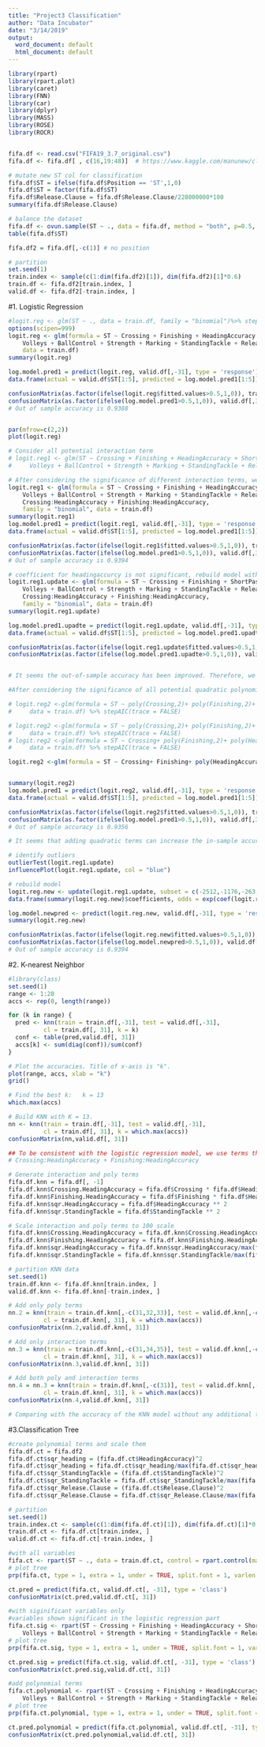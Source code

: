 ```yaml
---
title: "Project3 Classification"
author: "Data Incubator"
date: "3/14/2019"
output:
  word_document: default
  html_document: default
---
```

```r
library(rpart)
library(rpart.plot)
library(caret)
library(FNN)
library(car)
library(dplyr)
library(MASS)
library(ROSE)
library(ROCR)


fifa.df <- read.csv("FIFA19_3.7_original.csv")
fifa.df <- fifa.df[ , c(16,19:48)]  # https://www.kaggle.com/manunew/classification-of-player-positions [input-18]

# mutate new ST col for classification
fifa.df$ST = ifelse(fifa.df$Position == 'ST',1,0)
fifa.df$ST = factor(fifa.df$ST)
fifa.df$Release.Clause = fifa.df$Release.Clause/228000000*100
summary(fifa.df$Release.Clause)

# balance the dataset
fifa.df <- ovun.sample(ST ~ ., data = fifa.df, method = "both", p=0.5, N=4000, seed = 1)$data
table(fifa.df$ST)

fifa.df2 = fifa.df[,-c(1)] # no position

# partition
set.seed(1)
train.index <- sample(c(1:dim(fifa.df2)[1]), dim(fifa.df2)[1]*0.6)
train.df <- fifa.df2[train.index, ]
valid.df <- fifa.df2[-train.index, ]
```

#1. Logistic Regression

```r
#logit.reg <- glm(ST ~ ., data = train.df, family = "binomial")%>% stepAIC(trace = FALSE)
options(scipen=999)
logit.reg <- glm(formula = ST ~ Crossing + Finishing + HeadingAccuracy + ShortPassing + 
    Volleys + BallControl + Strength + Marking + StandingTackle + Release.Clause, family = "binomial", 
    data = train.df)
summary(logit.reg)

log.model.pred1 = predict(logit.reg, valid.df[,-31], type = 'response')
data.frame(actual = valid.df$ST[1:5], predicted = log.model.pred1[1:5])

confusionMatrix(as.factor(ifelse(logit.reg$fitted.values>0.5,1,0)), train.df[,31]) #train
confusionMatrix(as.factor(ifelse(log.model.pred1>0.5,1,0)), valid.df[,31]) # valid
# Out of sample accuracy is 0.9388   


par(mfrow=c(2,2))
plot(logit.reg)
```


```r
# Consider all potential interaction term
# logit.reg1 <- glm(ST ~ Crossing + Finishing + HeadingAccuracy + ShortPassing + 
#     Volleys + BallControl + Strength + Marking + StandingTackle + Release.Clause, data = train.df, family = "binomial") %>% stepAIC(trace = FALSE,scope=list(upper = ~Crossing*Finishing*HeadingAccuracy*ShortPassing*Volleys*BallControl*Strength*Marking*StandingTackle*Release.Clause, lower = ~1))

# After considering the significance of different interaction terms, we keep following ones
logit.reg1 <- glm(formula = ST ~ Crossing + Finishing + HeadingAccuracy + ShortPassing + 
    Volleys + BallControl + Strength + Marking + StandingTackle + Release.Clause + 
    Crossing:HeadingAccuracy + Finishing:HeadingAccuracy, 
    family = "binomial", data = train.df)
summary(logit.reg1)
log.model.pred1 = predict(logit.reg1, valid.df[,-31], type = 'response')
data.frame(actual = valid.df$ST[1:5], predicted = log.model.pred1[1:5])

confusionMatrix(as.factor(ifelse(logit.reg1$fitted.values>0.5,1,0)), train.df[,31]) #train
confusionMatrix(as.factor(ifelse(log.model.pred1>0.5,1,0)), valid.df[,31])
# Out of sample accuracy is 0.9394   

# coefficient for headingaccurcy is not significant, rebuild model without headingaccuracy
logit.reg1.update <- glm(formula = ST ~ Crossing + Finishing + ShortPassing + 
    Volleys + BallControl + Strength + Marking + StandingTackle + Release.Clause + 
    Crossing:HeadingAccuracy + Finishing:HeadingAccuracy, 
    family = "binomial", data = train.df)
summary(logit.reg1.update)

log.model.pred1.upadte = predict(logit.reg1.update, valid.df[,-31], type = 'response')
data.frame(actual = valid.df$ST[1:5], predicted = log.model.pred1.upadte[1:5])

confusionMatrix(as.factor(ifelse(logit.reg1.update$fitted.values>0.5,1,0)), train.df[,31]) #train
confusionMatrix(as.factor(ifelse(log.model.pred1.upadte>0.5,1,0)), valid.df[,31])


# It seems the out-of-sample accuracy has been improved. Therefore, we decide to add interaction terms of Crossing*HeadingAccuracy and Finishing*HeadingAccuracyto the model.
```


```r
#After considering the significance of all potential quadratic polynomials:

# logit.reg2 <-glm(formula = ST ~ poly(Crossing,2)+ poly(Finishing,2)+ poly(HeadingAccuracy,2)+poly(ShortPassing,2) +poly(Volleys,2)+ poly(BallControl,2)+poly(Strength,2) +poly(Marking,2)+poly(StandingTackle,2) +poly(Release.Clause,2), family = "binomial",
#     data = train.df) %>% stepAIC(trace = FALSE)

# logit.reg2 <-glm(formula = ST ~ poly(Crossing,2)+ poly(Finishing,2)+ poly(HeadingAccuracy,2)+poly(ShortPassing,2) +Volleys+BallControl+Strength +Marking+poly(StandingTackle,2) +poly(Release.Clause,2), family = "binomial",
#     data = train.df) %>% stepAIC(trace = FALSE)
# logit.reg2 <-glm(formula = ST ~ Crossing+ poly(Finishing,2)+ poly(HeadingAccuracy,2)+ShortPassing +Volleys+BallControl+Strength +Marking+poly(StandingTackle,2) +poly(Release.Clause,2), family = "binomial",
#     data = train.df) %>% stepAIC(trace = FALSE)

logit.reg2 <-glm(formula = ST ~ Crossing+ Finishing+ poly(HeadingAccuracy,2)+ShortPassing +Volleys+BallControl+Strength +Marking+poly(StandingTackle,2) +poly(Release.Clause,2), family = "binomial", data = train.df) %>% stepAIC(trace = FALSE)


summary(logit.reg2)
log.model.pred1 = predict(logit.reg2, valid.df[,-31], type = 'response')
data.frame(actual = valid.df$ST[1:5], predicted = log.model.pred1[1:5])

confusionMatrix(as.factor(ifelse(logit.reg2$fitted.values>0.5,1,0)), train.df[,31]) #train
confusionMatrix(as.factor(ifelse(log.model.pred1>0.5,1,0)), valid.df[,31])
# Out of sample accuracy is 0.9356      

# It seems that adding quadratic terms can increase the in-sample accuracy for a bit, but will harm the out-of-sample accuracy. Therefore, we decide not to add any polynomial terms to the model.
```


```r
# identify outliers
outlierTest(logit.reg1.update)
influencePlot(logit.reg1.update, col = "blue")

# rebuild model
logit.reg.new <- update(logit.reg1.update, subset = c(-2512,-1176,-263,-3501,-808))
data.frame(summary(logit.reg.new)$coefficients, odds = exp(coef(logit.reg.new))) 

log.model.newpred <- predict(logit.reg.new, valid.df[,-31], type = 'response')
summary(logit.reg.new)

confusionMatrix(as.factor(ifelse(logit.reg.new$fitted.values>0.5,1,0)), train.df[c(-2512,-1176,-263,-3501,-808),31]) 
confusionMatrix(as.factor(ifelse(log.model.newpred>0.5,1,0)), valid.df[,31])
# Out of sample accuracy is 0.9394   


```

#2. K-nearest Neighbor

```r
#library(class)
set.seed(1)
range <- 1:20
accs <- rep(0, length(range))

for (k in range) {
  pred <- knn(train = train.df[,-31], test = valid.df[,-31],
          cl = train.df[, 31], k = k)
  conf <- table(pred,valid.df[, 31])
  accs[k] <- sum(diag(conf))/sum(conf)
}

# Plot the accuracies. Title of x-axis is "k".
plot(range, accs, xlab = "k")
grid()

# Find the best k:   k = 13
which.max(accs)

# Build KNN with K = 13.
nn <- knn(train = train.df[,-31], test = valid.df[,-31],
          cl = train.df[, 31], k = which.max(accs))
confusionMatrix(nn,valid.df[, 31])
```

```r
## To be consistent with the logistic regression model, we use terms that are significant :
# Crossing:HeadingAccuracy + Finishing:HeadingAccuracy

# Generate interaction and poly terms
fifa.df.knn = fifa.df[, -1]
fifa.df.knn$Crossing.HeadingAccuracy = fifa.df$Crossing * fifa.df$HeadingAccuracy
fifa.df.knn$Finishing.HeadingAccuracy = fifa.df$Finishing * fifa.df$HeadingAccuracy
fifa.df.knn$sqr.HeadingAccuracy = fifa.df$HeadingAccuracy ** 2
fifa.df.knn$sqr.StandingTackle = fifa.df$StandingTackle ** 2

# Scale interaction and poly terms to 100 scale
fifa.df.knn$Crossing.HeadingAccuracy = fifa.df.knn$Crossing.HeadingAccuracy/max(fifa.df.knn$Crossing.HeadingAccuracy) * 100
fifa.df.knn$Finishing.HeadingAccuracy = fifa.df.knn$Finishing.HeadingAccuracy/max(fifa.df.knn$Finishing.HeadingAccuracy) * 100
fifa.df.knn$sqr.HeadingAccuracy = fifa.df.knn$sqr.HeadingAccuracy/max(fifa.df.knn$sqr.HeadingAccuracy) * 100
fifa.df.knn$sqr.StandingTackle = fifa.df.knn$sqr.StandingTackle/max(fifa.df.knn$sqr.StandingTackle) * 100

# partition KNN data
set.seed(1)
train.df.knn <- fifa.df.knn[train.index, ]
valid.df.knn <- fifa.df.knn[-train.index, ]

# Add only poly terms
nn.2 = knn(train = train.df.knn[,-c(31,32,33)], test = valid.df.knn[,-c(31,32,33)],
          cl = train.df.knn[, 31], k = which.max(accs))
confusionMatrix(nn.2,valid.df.knn[, 31])

# Add only interaction terms
nn.3 = knn(train = train.df.knn[,-c(31,34,35)], test = valid.df.knn[,-c(31,34,35)],
          cl = train.df.knn[, 31], k = which.max(accs))
confusionMatrix(nn.3,valid.df.knn[, 31])

# Add both poly and interaction terms
nn.4 = nn.3 = knn(train = train.df.knn[,-c(31)], test = valid.df.knn[,-c(31)],
          cl = train.df.knn[, 31], k = which.max(accs))
confusionMatrix(nn.4,valid.df.knn[, 31])

# Comparing with the accuracy of the KNN model without any additional terms, it seems like adding any additional terms could not further improve the accuracy. So we adopt the 'nn' model for the final result.
```


#3.Classification Tree

```r
#create polynomial terms and scale them
fifa.df.ct = fifa.df2
fifa.df.ct$sqr_heading = (fifa.df.ct$HeadingAccuracy)^2
fifa.df.ct$sqr_heading = fifa.df.ct$sqr_heading/max(fifa.df.ct$sqr_heading) * 100
fifa.df.ct$sqr_StandingTackle = (fifa.df.ct$StandingTackle)^2
fifa.df.ct$sqr_StandingTackle = fifa.df.ct$sqr_StandingTackle/max(fifa.df.ct$sqr_StandingTackle) * 100
fifa.df.ct$sqr_Release.Clause = (fifa.df.ct$Release.Clause)^2
fifa.df.ct$sqr_Release.Clause = fifa.df.ct$sqr_Release.Clause/max(fifa.df.ct$sqr_Release.Clause) * 100

# partition
set.seed(1)
train.index.ct <- sample(c(1:dim(fifa.df.ct)[1]), dim(fifa.df.ct)[1]*0.6)
train.df.ct <- fifa.df.ct[train.index, ]
valid.df.ct <- fifa.df.ct[-train.index, ]

```


```r
#with all variables 
fifa.ct <- rpart(ST ~ ., data = train.df.ct, control = rpart.control(maxdepth = 4), method = "class")
# plot tree
prp(fifa.ct, type = 1, extra = 1, under = TRUE, split.font = 1, varlen = -10)

ct.pred = predict(fifa.ct, valid.df.ct[, -31], type = 'class')
confusionMatrix(ct.pred,valid.df.ct[, 31])

```

```r
#with siginificant variables only
#variables shown significant in the logistic regression part
fifa.ct.sig <- rpart(ST ~ Crossing + Finishing + HeadingAccuracy + ShortPassing + 
    Volleys + BallControl + Strength + Marking + StandingTackle + Release.Clause, data = train.df.ct, control = rpart.control(maxdepth = 4), method = "class")
# plot tree
prp(fifa.ct.sig, type = 1, extra = 1, under = TRUE, split.font = 1, varlen = -10)

ct.pred.sig = predict(fifa.ct.sig, valid.df.ct[, -31], type = 'class')
confusionMatrix(ct.pred.sig,valid.df.ct[, 31])
```

```r
#add polynomial terms
fifa.ct.polynomial <- rpart(ST ~ Crossing + Finishing + HeadingAccuracy + ShortPassing + 
    Volleys + BallControl + Strength + Marking + StandingTackle + Release.Clause + sqr_Release.Clause + sqr_StandingTackle + sqr_heading, data = train.df.ct, control = rpart.control(maxdepth = 4), method = "class")
# plot tree
prp(fifa.ct.polynomial, type = 1, extra = 1, under = TRUE, split.font = 1, varlen = -10)

ct.pred.polynomial = predict(fifa.ct.polynomial, valid.df.ct[, -31], type = 'class')
confusionMatrix(ct.pred.polynomial,valid.df.ct[, 31])
```



